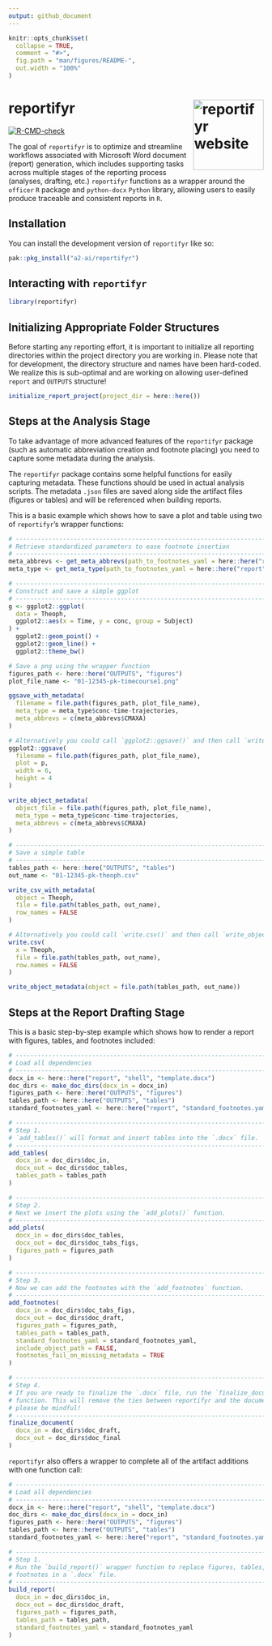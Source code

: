 ```yaml
---
output: github_document
---
```


<!-- README.md is generated from README.Rmd. Please edit that file -->

```r
knitr::opts_chunk$set(
  collapse = TRUE,
  comment = "#>",
  fig.path = "man/figures/README-",
  out.width = "100%"
)
```

# reportifyr <a href="https://github.com/a2-ai/reportifyr/"><img src="man/figures/logo.png" align="right" height="139" alt="reportifyr website" /></a>

<!-- badges: start -->
[![R-CMD-check](https://github.com/A2-ai/reportifyr/actions/workflows/R-CMD-check.yaml/badge.svg)](https://github.com/A2-ai/reportifyr/actions/workflows/R-CMD-check.yaml)
<!-- badges: end -->

The goal of `reportifyr` is to optimize and streamline workflows associated with 
Microsoft Word document (report) generation, which includes supporting tasks across 
multiple stages of the reporting process (analyses, drafting, etc.) `reportifyr` 
functions as a wrapper around the `officer` `R` package and `python-docx` `Python` 
library, allowing users to easily produce traceable and consistent reports in `R`. 

## Installation

You can install the development version of `reportifyr` like so:

``` r
pak::pkg_install("a2-ai/reportifyr")
```

## Interacting with `reportifyr`

``` r
library(reportifyr)
```

## Initializing Appropriate Folder Structures

Before starting any reporting effort, it is important to initialize all
reporting directories within the project directory you are working in.
Please note that for development, the directory structure and names have
been hard-coded. We realize this is sub-optimal and are working on
allowing user-defined `report` and `OUTPUTS` structure!

``` r
initialize_report_project(project_dir = here::here())
```

## Steps at the Analysis Stage

To take advantage of more advanced features of the `reportifyr` package
(such as automatic abbreviation creation and footnote placing) you need
to capture some metadata during the analysis.

The `reportifyr` package contains some helpful functions for easily
capturing metadata. These functions should be used in actual analysis
scripts. The metadata `.json` files are saved along side the artifact files
(figures or tables) and will be referenced when building reports.

This is a basic example which shows how to save a plot and table using two of 
`reportifyr`'s wrapper functions:

``` r
# ------------------------------------------------------------------------------
# Retrieve standardized parameters to ease footnote insertion
# ------------------------------------------------------------------------------
meta_abbrevs <- get_meta_abbrevs(path_to_footnotes_yaml = here::here("report", "standard_footnotes.yaml"))
meta_type <- get_meta_type(path_to_footnotes_yaml = here::here("report", "standard_footnotes.yaml"))

# ------------------------------------------------------------------------------
# Construct and save a simple ggplot
# ------------------------------------------------------------------------------
g <- ggplot2::ggplot(
  data = Theoph,
  ggplot2::aes(x = Time, y = conc, group = Subject)
) +
  ggplot2::geom_point() +
  ggplot2::geom_line() +
  ggplot2::theme_bw()

# Save a png using the wrapper function
figures_path <- here::here("OUTPUTS", "figures")
plot_file_name <- "01-12345-pk-timecourse1.png"

ggsave_with_metadata(
  filename = file.path(figures_path, plot_file_name),
  meta_type = meta_type$conc-time-trajectories,
  meta_abbrevs = c(meta_abbrevs$CMAXA)
)

# Alternatively you could call `ggplot2::ggsave()` and then call `write_object_metadata()`
ggplot2::ggsave(
  filename = file.path(figures_path, plot_file_name),
  plot = p,
  width = 6,
  height = 4
)

write_object_metadata(
  object_file = file.path(figures_path, plot_file_name),
  meta_type = meta_type$conc-time-trajectories,
  meta_abbrevs = c(meta_abbrevs$CMAXA)
)
```

``` r
# ------------------------------------------------------------------------------
# Save a simple table
# ------------------------------------------------------------------------------
tables_path <- here::here("OUTPUTS", "tables")
out_name <- "01-12345-pk-theoph.csv"

write_csv_with_metadata(
  object = Theoph,
  file = file.path(tables_path, out_name),
  row_names = FALSE
)

# Alternatively you could call `write.csv()` and then call `write_object_metadata()`.
write.csv(
  x = Theoph, 
  file = file.path(tables_path, out_name), 
  row.names = FALSE
)

write_object_metadata(object = file.path(tables_path, out_name))
```

## Steps at the Report Drafting Stage

This is a basic step-by-step example which shows how to render a report with figures, 
tables, and footnotes included:

``` r
# ------------------------------------------------------------------------------
# Load all dependencies
# ------------------------------------------------------------------------------
docx_in <- here::here("report", "shell", "template.docx")
doc_dirs <- make_doc_dirs(docx_in = docx_in)
figures_path <- here::here("OUTPUTS", "figures")
tables_path <- here::here("OUTPUTS", "tables")
standard_footnotes_yaml <- here::here("report", "standard_footnotes.yaml")

# ------------------------------------------------------------------------------
# Step 1.
# `add_tables()` will format and insert tables into the `.docx` file.
# ------------------------------------------------------------------------------
add_tables(
  docx_in = doc_dirs$doc_in,
  docx_out = doc_dirs$doc_tables,
  tables_path = tables_path
)

# ------------------------------------------------------------------------------
# Step 2.
# Next we insert the plots using the `add_plots()` function.
# ------------------------------------------------------------------------------
add_plots(
  docx_in = doc_dirs$doc_tables,
  docx_out = doc_dirs$doc_tabs_figs,
  figures_path = figures_path
)

# ------------------------------------------------------------------------------
# Step 3.
# Now we can add the footnotes with the `add_footnotes` function.
# ------------------------------------------------------------------------------
add_footnotes(
  docx_in = doc_dirs$doc_tabs_figs,
  docx_out = doc_dirs$doc_draft,
  figures_path = figures_path,
  tables_path = tables_path,
  standard_footnotes_yaml = standard_footnotes_yaml,
  include_object_path = FALSE,
  footnotes_fail_on_missing_metadata = TRUE
)

# ---------------------------------------------------------------------------
# Step 4.
# If you are ready to finalize the `.docx` file, run the `finalize_document()`
# function. This will remove the ties between reportifyr and the document, so
# please be mindful!
# ---------------------------------------------------------------------------
finalize_document(
  docx_in = doc_dirs$doc_draft,
  docx_out = doc_dirs$doc_final
)
```

`reportifyr` also offers a wrapper to complete all of the artifact additions with
one function call:

``` r
# ---------------------------------------------------------------------------
# Load all dependencies
# ---------------------------------------------------------------------------
docx_in <- here::here("report", "shell", "template.docx")
doc_dirs <- make_doc_dirs(docx_in = docx_in)
figures_path <- here::here("OUTPUTS", "figures")
tables_path <- here::here("OUTPUTS", "tables")
standard_footnotes_yaml <- here::here("report", "standard_footnotes.yaml")

# ---------------------------------------------------------------------------
# Step 1.
# Run the `build_report()` wrapper function to replace figures, tables, and
# footnotes in a `.docx` file.
# ---------------------------------------------------------------------------
build_report(
  docx_in = doc_dirs$doc_in,
  docx_out = doc_dirs$doc_draft,
  figures_path = figures_path,
  tables_path = tables_path,
  standard_footnotes_yaml = standard_footnotes_yaml
)
```
